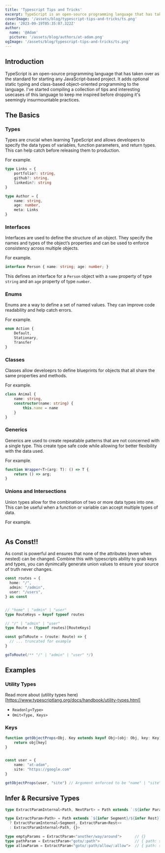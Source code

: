 ```yaml
---
title: 'Typescript Tips and Tricks'
excerpt: TypeScript is an open-source programming language that has taken over as the standard for starting any JavaScript-based project. It adds optional static typing and class-based object-oriented programming to the language. I've started compiling a collection of tips and interesting usecases of this language to keep me inspired before dropping it's seemingly insurmountable practices.
coverImage: '/assets/blog/typescript-tips-and-tricks/ts.png'
date: '2023-09-19T05:35:07.322Z'
author:
  name: '@Adam'
  picture: '/assets/blog/authors/at-adam.png'
ogImage: '/assets/blog/typescript-tips-and-tricks/ts.png'
---
```


## Introduction

TypeScript is an open-source programming language that has taken over as the standard for starting any JavaScript-based project. It adds optional static typing and class-based object-oriented programming to the language. I've started compiling a collection of tips and interesting usecases of this language to keep me inspired before dropping it's seemingly insurmountable practices.

## The Basics

### Types

Types are crucial when learning TypeScript and allows developers to specify the data types of variables, function parameters, and return types. This can help catch before releasing them to production.

For example.

```ts
type Links = {
    portfolio?: string,
    github?: string,
    linkedin?: string
}

type Author = {
    name: string,
    age: number,
    meta: Links
}
```

### Interfaces

Interfaces are used to define the structure of an object. They specify the names and types of the object’s properties and can be used to enforce consistency across multiple objects.

For example.

```ts
interface Person { name: string; age: number; }
```

This defines an interface for a `Person` object with a `name` property of type `string` and an `age` property of type `number`.

### Enums

Enums are a way to define a set of named values. They can improve code readability and help catch errors.

For example.

```ts
enum Action {
    Default,
    Stationary,
    Transfer
}
```

### Classes

Classes allow develoeprs to define blueprints for objects that all share the same properties and methods.

For example.

```ts
class Animal {
    name: string,
    constructor(name: string) {
        this.name = name
    }
}
```

### Generics

Generics are used to create repeatable patterns that are not concerned with a single type. This create type safe code while allowing for better flexibility with the data used.

For example.

```ts
function Wrapper<T>(arg: T): () => T {
    return () => arg;
}
```

### Unions and Intersections

Union types allow for the combination of two or more data types into one. This can be useful when a function or variable can accept multiple types of data.

For example.

```ts

```



## As Const!!
As const is powerful and ensures that none of the attributes (even when nested) can be changed. Combine this with
typescripts ability to grab keys and types, you can dynimcally generate union values to ensure your source of
truth never changes.


```ts
const routes = {
  home: "/",
  admin: "/admin",
  user: "/users",
} as const


// "home" | "admin" | "user"
type RouteKeys = keyof typeof routes

// "/" | "admin" | "user"
type Route = (typeof routes)[RouteKeys]

const goToRoute = (route: Route) => {
  // ... truncated for example
}

goToRoute(/** "/" | "admin" | "user" */)
```



## Examples

### Utility Types

Read more about (utility types here)[https://www.typescriptlang.org/docs/handbook/utility-types.html]

- `Readonly<Type>`
- `Omit<Type, Keys>`

### Keys

```ts
function getObjectProps<Obj, Key extends keyof Obj>(obj: Obj, key: Key): Obj[Key] {
    return obj[key]
}


const user = {
    name: "at-adam",
    site: "https://google.com"
}

getObjectProps(user, "site") // Argument enforced to be "name" | "site"
```




## Infer & Recursive Types

```ts
type ExtractParamInternal<Path, NextPart> = Path extends `:${infer Param}` ? Record<Param, string> & NextPart : NextPart;

type ExtractParam<Path> = Path extends `${infer Segment}/${infer Rest}`
  ? ExtractParamInternal<Segment, ExtractParam<Rest>>
  : ExtractParamInternal<Path, {}>

type emptyParams = ExtractParam<"another/way/around">      // {}
type pathParam = ExtractParam<"goto/:path">                // { path: string }
type allowParam = ExtractParam<"goto/:path/allow/:allow">  // { path: string, allow: string }
```